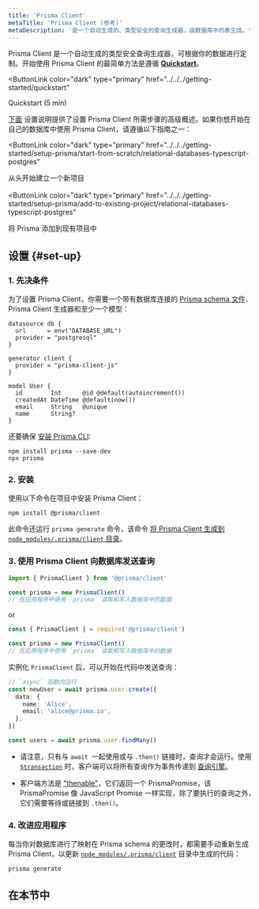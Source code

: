 ```yaml
---
title: 'Prisma Client'
metaTitle: 'Prisma Client (参考)'
metaDescription: '是一个自动生成的、类型安全的查询生成器，由数据库中的表生成。'
---
```


<TopBlock>

Prisma Client 是一个自动生成的类型安全查询生成器，可根据你的数据进行定制。开始使用 Prisma Client 的最简单方法是遵循 **[Quickstart](../../../getting-started/quickstart)**。

<ButtonLink
  color="dark"
  type="primary"
  href="../../../getting-started/quickstart"
>
  Quickstart (5 min)
</ButtonLink>

[下面](#set-up) 设置说明提供了设置 Prisma Client 所需步骤的高级概述。如果你想开始在自己的数据库中使用 Prisma Client，请遵循以下指南之一：

<ButtonLink
  color="dark"
  type="primary"
  href="../../../getting-started/setup-prisma/start-from-scratch/relational-databases-typescript-postgres"
>
  从头开始建立一个新项目
</ButtonLink>
<br />
<br />
<ButtonLink
  color="dark"
  type="primary"
  href="../../../getting-started/setup-prisma/add-to-existing-project/relational-databases-typescript-postgres"
>
  将 Prisma 添加到现有项目中
</ButtonLink>

</TopBlock>

## 设置 {#set-up}

### 1. 先决条件

为了设置 Prisma Client，你需要一个带有数据库连接的 [Prisma schema 文件](../prisma-schema)、Prisma Client 生成器和至少一个模型：

```prisma file=schema.prisma
datasource db {
  url      = env("DATABASE_URL")
  provider = "postgresql"
}

generator client {
  provider = "prisma-client-js"
}

model User {
  id        Int      @id @default(autoincrement())
  createdAt DateTime @default(now())
  email     String   @unique
  name      String?
}
```

还要确保 [安装 Prisma CLI](../prisma-cli/installation):

```
npm install prisma --save-dev
npx prisma
```

### 2. 安装

使用以下命令在项目中安装 Prisma Client：

```
npm install @prisma/client
```

此命令还运行 `prisma generate` 命令，该命令 [将 Prisma Client 生成到 `node_modules/.prisma/client` 目录](working-with-prismaclient/generating-prisma-client#the-prismaclient-npm-package)。

### 3. 使用 Prisma Client 向数据库发送查询

```js
import { PrismaClient } from '@prisma/client'

const prisma = new PrismaClient()
// 在应用程序中使用 `prisma` 读取和写入数据库中的数据
```

or

```js
const { PrismaClient } = require('@prisma/client')

const prisma = new PrismaClient()
// 在应用程序中使用 `prisma` 读取和写入数据库中的数据
```

实例化 `PrismaClient` 后，可以开始在代码中发送查询：

```ts
// `async` 函数内运行
const newUser = await prisma.user.create({
  data: {
    name: 'Alice',
    email: 'alice@prisma.io',
  },
})

const users = await prisma.user.findMany()
```

<Admonition type="info">

- 请注意，只有与 `await `一起使用或与 `.then()` 链接时，查询才会运行。使用 [`$transaction`](transactions) 时，客户端可以将所有查询作为事务传递到 [查询引擎](../prisma-engines/query-engine)。

- 客户端方法是 ["thenable"](https://masteringjs.io/tutorials/fundamentals/thenable)，它们返回一个 PrismaPromise，该 PrismaPromise 像 JavaScript Promise 一样实现，除了要执行的查询之外，它们需要等待或链接到 `.then()`。

</Admonition>

### 4. 改进应用程序

每当你对数据库进行了映射在 Prisma schema 的更改时，都需要手动重新生成 Prisma Client，以更新 [`node_modules/.prisma/client`](working-with-prismaclient/generating-prisma-client#the-prismaclient-npm-package) 目录中生成的代码：

```
prisma generate
```

## 在本节中

<Subsections />
